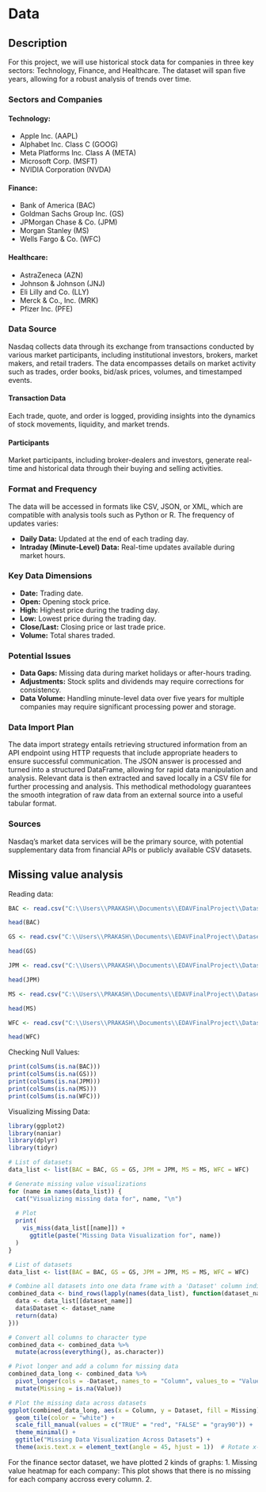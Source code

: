 # Data

## Description

For this project, we will use historical stock data for companies in three key sectors: Technology, Finance, and Healthcare. The dataset will span five years, allowing for a robust analysis of trends over time.

### Sectors and Companies

#### Technology:

- Apple Inc. (AAPL)
- Alphabet Inc. Class C (GOOG)
- Meta Platforms Inc. Class A (META)
- Microsoft Corp. (MSFT)
- NVIDIA Corporation (NVDA)

#### Finance:

- Bank of America (BAC)
- Goldman Sachs Group Inc. (GS)
- JPMorgan Chase & Co. (JPM)
- Morgan Stanley (MS)
- Wells Fargo & Co. (WFC)

#### Healthcare:

- AstraZeneca (AZN)
- Johnson & Johnson (JNJ)
- Eli Lilly and Co. (LLY)
- Merck & Co., Inc. (MRK)
- Pfizer Inc. (PFE)

### Data Source

Nasdaq collects data through its exchange from transactions conducted by various market participants, including institutional investors, brokers, market makers, and retail traders. The data encompasses details on market activity such as trades, order books, bid/ask prices, volumes, and timestamped events.

#### Transaction Data

Each trade, quote, and order is logged, providing insights into the dynamics of stock movements, liquidity, and market trends.

#### Participants

Market participants, including broker-dealers and investors, generate real-time and historical data through their buying and selling activities.

### Format and Frequency

The data will be accessed in formats like CSV, JSON, or XML, which are compatible with analysis tools such as Python or R. The frequency of updates varies:

- **Daily Data:** Updated at the end of each trading day.
- **Intraday (Minute-Level) Data:** Real-time updates available during market hours.

### Key Data Dimensions

- **Date:** Trading date.  
- **Open:** Opening stock price.  
- **High:** Highest price during the trading day.  
- **Low:** Lowest price during the trading day.  
- **Close/Last:** Closing price or last trade price.  
- **Volume:** Total shares traded.  

### Potential Issues

- **Data Gaps:** Missing data during market holidays or after-hours trading.
- **Adjustments:** Stock splits and dividends may require corrections for consistency.  
- **Data Volume:** Handling minute-level data over five years for multiple companies may require significant processing power and storage.  

### Data Import Plan

The data import strategy entails retrieving structured information from an API endpoint using HTTP requests that include appropriate headers to ensure successful communication. The JSON answer is processed and turned into a structured DataFrame, allowing for rapid data manipulation and analysis. Relevant data is then extracted and saved locally in a CSV file for further processing and analysis. This methodical methodology guarantees the smooth integration of raw data from an external source into a useful tabular format.

### Sources

Nasdaq's market data services will be the primary source, with potential supplementary data from financial APIs or publicly available CSV datasets.


## Missing value analysis
Reading data:
```r
BAC <- read.csv("C:\\Users\\PRAKASH\\Documents\\EDAVFinalProject\\Datasets\\Banking\\BAC Historical Data.csv")

head(BAC)
```

```r
GS <- read.csv("C:\\Users\\PRAKASH\\Documents\\EDAVFinalProject\\Datasets\\Banking\\GS Historical Data.csv")

head(GS)
```

```r
JPM <- read.csv("C:\\Users\\PRAKASH\\Documents\\EDAVFinalProject\\Datasets\\Banking\\JPM Historical Data.csv")

head(JPM)
```

```r
MS <- read.csv("C:\\Users\\PRAKASH\\Documents\\EDAVFinalProject\\Datasets\\Banking\\MS Historical Data.csv")

head(MS)
```

```r
WFC <- read.csv("C:\\Users\\PRAKASH\\Documents\\EDAVFinalProject\\Datasets\\Banking\\WFC Historical Data.csv")

head(WFC)
```

Checking Null Values:

```r
print(colSums(is.na(BAC)))
print(colSums(is.na(GS)))
print(colSums(is.na(JPM)))
print(colSums(is.na(MS)))
print(colSums(is.na(WFC)))
```
Visualizing Missing Data:
```r
library(ggplot2)
library(naniar)
library(dplyr)
library(tidyr)
```

```r
# List of datasets
data_list <- list(BAC = BAC, GS = GS, JPM = JPM, MS = MS, WFC = WFC)

# Generate missing value visualizations
for (name in names(data_list)) {
  cat("Visualizing missing data for", name, "\n")
  
  # Plot
  print(
    vis_miss(data_list[[name]]) +
      ggtitle(paste("Missing Data Visualization for", name))
  )
}

```


```r
# List of datasets
data_list <- list(BAC = BAC, GS = GS, JPM = JPM, MS = MS, WFC = WFC)

# Combine all datasets into one data frame with a 'Dataset' column indicating the dataset name
combined_data <- bind_rows(lapply(names(data_list), function(dataset_name) {
  data <- data_list[[dataset_name]]
  data$Dataset <- dataset_name
  return(data)
}))

# Convert all columns to character type
combined_data <- combined_data %>%
  mutate(across(everything(), as.character))

# Pivot longer and add a column for missing data
combined_data_long <- combined_data %>%
  pivot_longer(cols = -Dataset, names_to = "Column", values_to = "Value") %>%
  mutate(Missing = is.na(Value))

# Plot the missing data across datasets
ggplot(combined_data_long, aes(x = Column, y = Dataset, fill = Missing)) +
  geom_tile(color = "white") +
  scale_fill_manual(values = c("TRUE" = "red", "FALSE" = "gray90")) +
  theme_minimal() +
  ggtitle("Missing Data Visualization Across Datasets") +
  theme(axis.text.x = element_text(angle = 45, hjust = 1))  # Rotate x-axis labels for better readability

```
For the finance sector dataset, we have plotted 2 kinds of graphs:
1. Missing value heatmap for each company: This plot shows that there is no missing for each company accross every column.
2. 